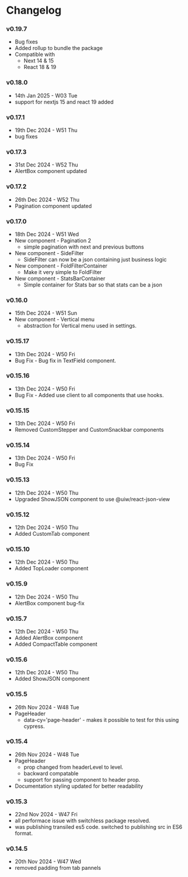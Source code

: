 
<Meta title="Changelog" />

# Changelog

### v0.19.7
- Bug fixes
- Added rollup to bundle the package
- Compatible with
  - Next 14 & 15
  - React 18 & 19

### v0.18.0
- 14th Jan 2025 - W03 Tue
- support for nextjs 15 and react 19 added

### v0.17.1  
- 19th Dec 2024 - W51 Thu
- bug fixes

### v0.17.3
- 31st Dec 2024 - W52 Thu
- AlertBox component updated

### v0.17.2
- 26th Dec 2024 - W52 Thu
- Pagination component updated

### v0.17.0  
- 18th Dec 2024 - W51 Wed
- New component - Pagination 2
  - simple pagination with next and previous buttons 
- New component - SideFilter
  - SideFilter can now be a json containing just business logic
- New component - FoldFilterContainer
  - Make it very simple to FoldFilter
- New component - StatsBarContainer
  - Simple container for Stats bar so that stats can be a json

### v0.16.0  
- 15th Dec 2024 - W51 Sun
- New component - Vertical menu
  - abstraction for Vertical menu used in settings. 

### v0.15.17
- 13th Dec 2024 - W50 Fri
- Bug Fix - Bug fix in TextField component.

### v0.15.16
- 13th Dec 2024 - W50 Fri
- Bug Fix - Added use client to all components that use hooks.

### v0.15.15
- 13th Dec 2024 - W50 Fri
- Removed CustomStepper and CustomSnackbar components

### v0.15.14
- 13th Dec 2024 - W50 Fri
- Bug Fix

### v0.15.13
- 12th Dec 2024 - W50 Thu
- Upgraded ShowJSON component to use @uiw/react-json-view

### v0.15.12
- 12th Dec 2024 - W50 Thu
- Added CustomTab component

### v0.15.10
- 12th Dec 2024 - W50 Thu
- Added TopLoader component

### v0.15.9
- 12th Dec 2024 - W50 Thu
- AlertBox component bug-fix

### v0.15.7
- 12th Dec 2024 - W50 Thu
- Added AlertBox component
- Added CompactTable component

### v0.15.6
- 12th Dec 2024 - W50 Thu
- Added ShowJSON component

### v0.15.5
- 26th Nov 2024 - W48 Tue
- PageHeader 
  - data-cy='page-header' - makes it possible to test for this using cypress. 

### v0.15.4
- 26th Nov 2024 - W48 Tue
- PageHeader 
  - prop changed from headerLevel to level. 
  - backward compatable
  - support for passing component to header prop.
- Documentation styling updated for better readability

### v0.15.3
- 22nd Nov 2024 - W47 Fri
- all performace issue with switchless package resolved. 
- was publishing transiled es5 code. switched to publishing src in ES6 format. 

### v0.14.5
- 20th Nov 2024 - W47 Wed
- removed padding from tab pannels